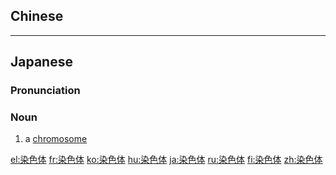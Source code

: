 ==Chinese==
{{zh-see|染色體}}

----

==Japanese==
{{wikipedia|lang=ja}}
{{ja-kanjitab|せん|しょく|たい|yomi=o}}

===Pronunciation===
{{ja-pron|せんしょくたい|y=o|acc=0|dev=5}}

===Noun===
{{ja-noun|せんしょくたい}}

# {{lb|ja|cytology|genetics|sort=せんしょくたい}} a [[chromosome]]

[[el:染色体]]
[[fr:染色体]]
[[ko:染色体]]
[[hu:染色体]]
[[ja:染色体]]
[[ru:染色体]]
[[fi:染色体]]
[[zh:染色体]]